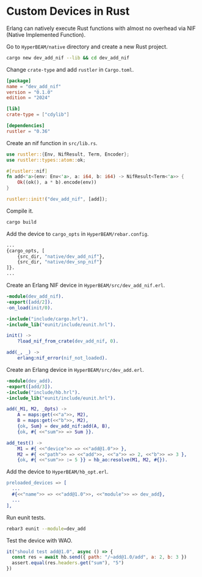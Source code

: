 # Custom Devices in Rust

Erlang can natively execute Rust functions with almost no overhead via NIF (Native Implemented Function).

Go to `HyperBEAM/native` directory and create a new Rust project.

```bash
cargo new dev_add_nif --lib && cd dev_add_nif
```

Change `crate-type` and add `rustler` in `Cargo.toml`.

```toml
[package]
name = "dev_add_nif"
version = "0.1.0"
edition = "2024"

[lib]
crate-type = ["cdylib"]

[dependencies]
rustler = "0.36"
```

Create an nif function in `src/lib.rs`.

```rust
use rustler::{Env, NifResult, Term, Encoder};
use rustler::types::atom::ok;

#[rustler::nif]
fn add<'a>(env: Env<'a>, a: i64, b: i64) -> NifResult<Term<'a>> {
    Ok((ok(), a * b).encode(env))
}

rustler::init!("dev_add_nif", [add]);
```

Compile it.

```bash
cargo build
```

Add the device to `cargo_opts` in `HyperBEAM/rebar.config`.

```bash
...
{cargo_opts, [
    {src_dir, "native/dev_add_nif"},
    {src_dir, "native/dev_snp_nif"}
]}.
...
```

Create an Erlang NIF device in `HyperBEAM/src/dev_add_nif.erl`.

```erlang
-module(dev_add_nif).
-export([add/2]).
-on_load(init/0).

-include("include/cargo.hrl").
-include_lib("eunit/include/eunit.hrl").

init() ->
    ?load_nif_from_crate(dev_add_nif, 0).

add(_, _) ->
    erlang:nif_error(nif_not_loaded).
```

Create an Erlang device in `HyperBEAM/src/dev_add.erl`.

```erlang
-module(dev_add).
-export([add/3]).
-include("include/hb.hrl").
-include_lib("eunit/include/eunit.hrl").

add(_M1, M2, _Opts) ->
    A = maps:get(<<"a">>, M2),
    B = maps:get(<<"b">>, M2),
    {ok, Sum} = dev_add_nif:add(A, B),
    {ok, #{ <<"sum">> => Sum }}.

add_test() ->
    M1 = #{ <<"device">> => <<"add@1.0">> },
    M2 = #{ <<"path">> => <<"add">>, <<"a">> => 2, <<"b">> => 3 },
    {ok, #{ <<"sum">> := 5 }} = hb_ao:resolve(M1, M2, #{}).
```

Add the device to `HyperBEAM/hb_opt.erl`.

```erlang
preloaded_devices => [
  ...
  #{<<"name">> => <<"add@1.0">>, <<"module">> => dev_add},
  ...
],
```

Run eunit tests.

```bash
rebar3 eunit --module=dev_add
```

Test the device with WAO.

```js
it("should test add@1.0", async () => {
  const res = await hb.send({ path: "/~add@1.0/add", a: 2, b: 3 })
  assert.equal(res.headers.get("sum"), "5")
})

```